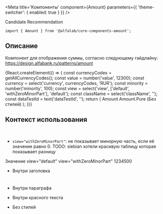 

<Meta
    title='Компоненты'
    component={Amount}
    parameters={{ 'theme-switcher': { enabled: true } }}
/>

<Title>
    Amount ({name}@{version})
</Title>

<Status>
  Candidate Recommendation
</Status>

```tsx
import { Amount } from '@alfalab/core-components-amount';
```

## Описание

 Компонент для отображения суммы, согласно следующему гайдлайну:
 https://design.alfabank.ru/patterns/amount

<Story name='Amount'>
    {React.createElement(() => {
        const currencyCodes = getAllCurrencyCodes();
        const value = number('value', 12300);
        const currency = select('currency', currencyCodes, 'RUR');
        const minority = number('minority', 100);
        const view = select('view', ['default', 'withZeroMinorPart'], 'default');
        const className = select('className', '');
        const dataTestId = text('dataTestId', '');
        return (
            <React.Fragment>
                <Row>
                    <Col>Amount</Col>
                    <Col>Amount.Pure (Без стилей)</Col>
                </Row>
                <Row>
                    <Col>
                        <Amount
                            value={value}
                            currency={currency}
                            minority={minority}
                            view={view}
                            className={className}
                            dataTestId={dataTestId}
                        />
                    </Col>
                    <Col>
                        <Amount.Pure
                            value={value}
                            currency={currency}
                            minority={minority}
                            view={view}
                            className={className}
                            dataTestId={dataTestId}
                        />
                    </Col>
                </Row>
            </React.Fragment>
        );
    })}
</Story>

<Props of={Amount} />

## Контекст использования
<br/>

- `view="withZeroMinorPart"`: не показывает минорную часть, если её значение равно 0.
TODO: siebian хотели красивую таблицу которая показывает разницу
<Preview>
    <Container>
        <Row>
            <Col>Значение</Col>
            <Col>view="default"</Col>
            <Col>view="withZeroMinorPart"</Col>
        </Row>
        <Row>
            <Col>1234500</Col>
            <Col><Amount value={1234500} currency='RUR' minority={100} /></Col>
            <Col><Amount view="withZeroMinorPart" value={1234500} currency='RUR' minority={100} /></Col>
        </Row>
        <Amount value={1234500} currency='RUR' minority={100} />
        <Amount value={1234567} currency='RUR' minority={100} hideMinority={true} />
    </Container>
</Preview>

- Внутри заголовка

<Preview>
    <Container>
        <h1>
            <Amount value={1234500} currency='RUR' minority={100} />
        </h1>
        <h2>
            <Amount value={1234500} currency='RUR' minority={100} />
        </h2>
        <h3>
            <Amount value={1234500} currency='RUR' minority={100} />
        </h3>
        <h4>
            <Amount value={1234500} currency='RUR' minority={100} />
        </h4>
    </Container>
</Preview>

- Внутри параграфа

<Preview>
    <Container>
        <p>
            <Amount value={1234500} currency='RUR' minority={100} />
        </p>
    </Container>
</Preview>

- Внутри красного текста

<Preview>
    <Container>
        <span style={{ color: 'red' }}>
            <Amount value={1234500} currency='RUR' minority={100} />
        </span>
    </Container>
</Preview>

- Без стилей

<Preview>
    <Container>
        <span>
            <Amount.Pure value={1234500} currency='RUR' minority={100} />
        </span>
    </Container>
</Preview>
